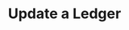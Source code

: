 ---
title: "Update a Ledger"
openapi: "PUT /v0/ledgers/{ledger_id}"
description: "Update the attributes of a ledger."
---
